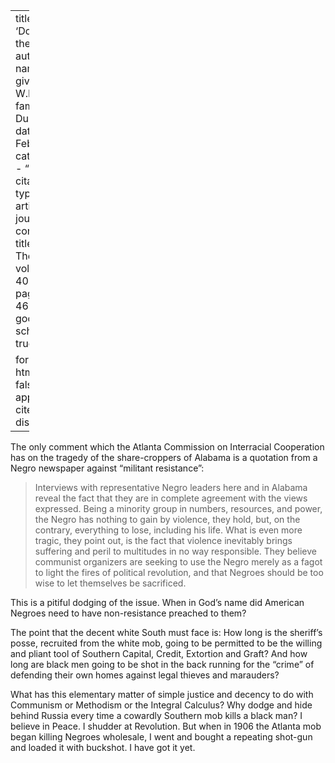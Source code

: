 
---
title: 'Dodging the Issue'
author:
  - name:
      given: W.E.B.
      family: Du Bois
date: Feb. 1933
categories: 
  - ""
citation: 
  type: article-journal
  container-title: The Crisis
  volume: 40
  issue: 2
  page: 45-46
google-scholar: true

format:
  html:
    toc: false
    appendix-cite-as: display
---


The  only comment which the Atlanta Commission on Interracial Cooperation has on the tragedy of the share-croppers of Alabama is a quotation from a Negro newspaper against "militant resistance":

> Interviews with representative Negro leaders here and in Alabama reveal the fact that they are in complete agreement with the views expressed. Being a minority group in numbers, resources, and power, the Negro has nothing to gain by violence, they hold, but, on the contrary, everything to lose, including his life. What is even more tragic, they point out, is the fact that violence inevitably brings suffering and peril to multitudes in no way responsible. They believe communist organizers are seeking to use the Negro merely as a fagot to light the fires of political revolution, and that Negroes should be too wise to let themselves be sacrificed.

 This is a pitiful dodging of the issue. When in God's name did American Negroes need to have non-resistance preached to them?

The point that the decent white South must face is: How long is the sheriff's posse, recruited from the white mob, going to be permitted to be the willing and pliant tool of Southern Capital, Credit, Extortion and Graft? And how long are black men going to be shot in the back running for the "crime" of defending their own homes against legal thieves and marauders?

What has this elementary matter of simple justice and decency to do with Communism or Methodism or the Integral Calculus? Why dodge and hide behind Russia every time a cowardly Southern mob kills a black man? I believe in Peace. I shudder at Revolution. But when in 1906 the Atlanta mob began killing Negroes wholesale, I went and bought a repeating shot-gun and loaded it with buckshot. I have got it yet.

